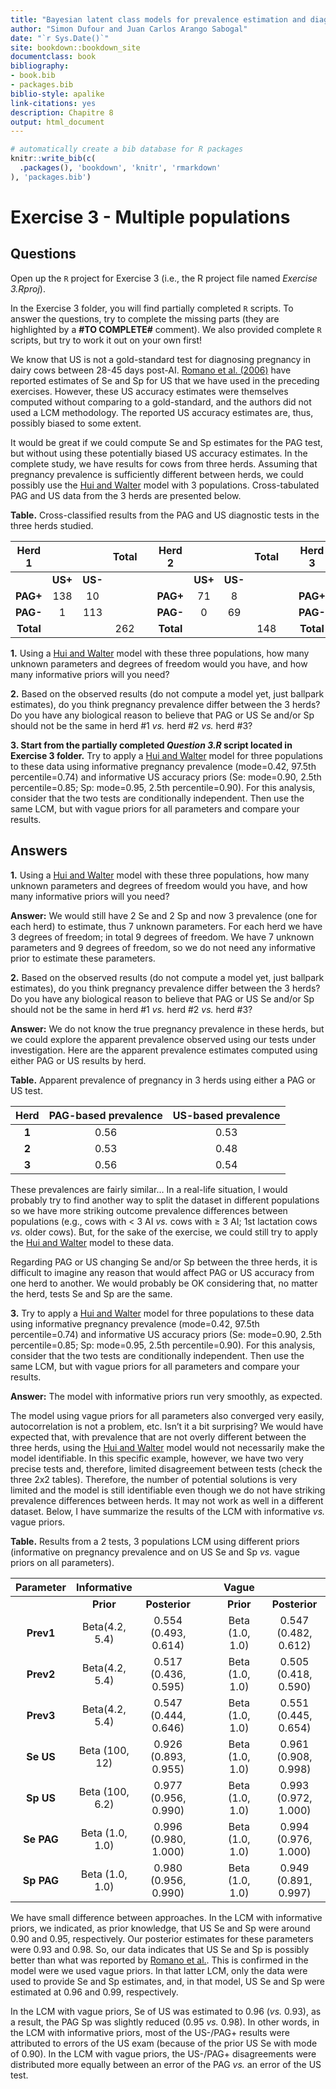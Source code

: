 ```yaml
---
title: "Bayesian latent class models for prevalence estimation and diagnostic test evaluation"
author: "Simon Dufour and Juan Carlos Arango Sabogal"
date: "`r Sys.Date()`"
site: bookdown::bookdown_site
documentclass: book
bibliography:
- book.bib
- packages.bib
biblio-style: apalike
link-citations: yes
description: Chapitre 8
output: html_document
---
```



```r
# automatically create a bib database for R packages
knitr::write_bib(c(
  .packages(), 'bookdown', 'knitr', 'rmarkdown'
), 'packages.bib')
```


# Exercise 3 - Multiple populations
## Questions
  
Open up the `R` project for Exercise 3 (i.e., the R project file named *Exercise 3.Rproj*).   
  
In the Exercise 3 folder, you will find partially completed `R` scripts. To answer the questions, try to complete the missing parts (they are highlighted by a **#TO COMPLETE#** comment). We also provided complete `R` scripts, but try to work it out on your own first! 
  
We know that US is not a gold-standard test for diagnosing pregnancy in dairy cows between 28-45 days post-AI. [Romano et al. (2006)](https://www.sciencedirect.com/science/article/pii/S0093691X06001543?via%3Dihub) have reported estimates of Se and Sp for US that we have used in the preceding exercises. However, these US accuracy
estimates were themselves computed without comparing to a gold-standard, and the authors did not used a LCM methodology. The reported US accuracy estimates are, thus, possibly biased to some extent.  
  
It would be great if we could compute Se and Sp estimates for the PAG test, but without using these potentially biased US accuracy estimates. In the complete study, we have results for cows from three herds. Assuming that pregnancy prevalence is sufficiently different between herds, we could possibly use the [Hui and Walter](https://www.jstor.org/stable/2530508?seq=1) model with 3 populations. Cross-tabulated PAG and US data from the 3 herds are presented below.  
  
**Table.** Cross-classified results from the PAG and US diagnostic tests in the three herds studied.  
  
| **Herd 1** |         |         | **Total** |   | **Herd 2** |         |         | **Total** |   | **Herd 3** |         |         | **Total** |
|:----------:|:-------:|:-------:|:---------:|:-:|:----------:|:-------:|:-------:|:---------:|:-:|:----------:|:-------:|:-------:|:---------:|
|            | **US+** | **US-** |           |   |            | **US+** | **US-** |           |   |            | **US+** | **US-** |           |
|  **PAG+**  |   138   |    10   |           |   |  **PAG+**  |    71   |    8    |           |   |  **PAG+**  |    46   |    3    |           |
|  **PAG-**  |    1    |   113   |           |   |  **PAG-**  |    0    |    69   |           |   |  **PAG-**  |    1    |    37   |           |
|  **Total** |         |         |    262    |   |  **Total** |         |         |    148    |   |  **Total** |         |         |     87    |  
  

  
**1.** Using a [Hui and Walter](https://www.jstor.org/stable/2530508?seq=1) model with these three populations, how many unknown parameters and degrees of freedom would you have, and how many informative priors will you need?  
  
**2.** Based on the observed results (do not compute a model yet, just ballpark estimates), do you think pregnancy prevalence differ between the 3 herds? Do you have any biological reason to believe that PAG or US Se and/or Sp should not be the same in herd #1 *vs.* herd #2 *vs.* herd #3?  
  
**3. Start from the partially completed *Question 3.R* script located in Exercise 3 folder.** Try to apply a [Hui and Walter](https://www.jstor.org/stable/2530508?seq=1) model for three populations to these data using informative pregnancy prevalence (mode=0.42, 97.5th percentile=0.74) and informative US accuracy priors (Se: mode=0.90, 2.5th percentile=0.85; Sp: mode=0.95, 2.5th percentile=0.90). For this analysis, consider that the two tests are conditionally independent. Then use the same LCM, but with vague priors for all parameters and compare your results. 
  
       
## Answers
**1.** Using a [Hui and Walter](https://www.jstor.org/stable/2530508?seq=1) model with these three populations, how many unknown parameters and degrees of freedom would you have, and how many informative priors will you need?  
  
**Answer:** We would still have 2 Se and 2 Sp and now 3 prevalence (one for each herd) to estimate, thus 7 unknown parameters. For each herd we have 3 degrees of freedom; in total 9 degrees of freedom. We have 7 unknown parameters and 9 degrees of freedom, so we do not need any informative prior to estimate these parameters.  
  
**2.** Based on the observed results (do not compute a model yet, just ballpark estimates), do you think pregnancy prevalence differ between the 3 herds? Do you have any biological reason to believe that PAG or US Se and/or Sp should not be the same in herd #1 *vs.* herd #2 *vs.* herd #3? 
  
**Answer:** We do not know the true pregnancy prevalence in these herds, but we could explore the apparent prevalence observed using our tests under investigation. Here are the apparent prevalence estimates computed using either PAG or US results by herd.  
  
**Table.** Apparent prevalence of pregnancy in 3 herds using either a PAG or US test.  
  
| **Herd** | **PAG-based prevalence** | **US-based prevalence** |
|:--------:|:------------------------:|:-----------------------:|
|   **1**  |           0.56           |           0.53          |
|   **2**  |           0.53           |           0.48          |
|   **3**  |           0.56           |           0.54          |  
  
These prevalences are fairly similar... In a real-life situation, I would probably try to find another way to split the dataset in different populations so we have more striking outcome prevalence differences between populations (e.g., cows with < 3 AI *vs.* cows with ≥ 3 AI; 1st lactation cows *vs.* older cows). But, for the sake of the exercise, we could still try to apply the [Hui and Walter](https://www.jstor.org/stable/2530508?seq=1) model to these data.  
  
Regarding PAG or US changing Se and/or Sp between the three herds, it is difficult to imagine any reason that would affect PAG or US accuracy from one herd to another. We would probably be OK considering that, no matter the herd, tests Se and Sp are the same.  
  
**3.** Try to apply a [Hui and Walter](https://www.jstor.org/stable/2530508?seq=1) model for three populations to these data using informative pregnancy prevalence (mode=0.42, 97.5th percentile=0.74) and informative US accuracy priors (Se: mode=0.90, 2.5th percentile=0.85; Sp: mode=0.95, 2.5th percentile=0.90). For this analysis, consider that the two tests are conditionally independent. Then use the same LCM, but with vague priors for all parameters and compare your results.   

**Answer:** The model with informative priors run very smoothly, as expected.  
  
The model using vague priors for all parameters also converged very easily, autocorrelation is not a problem, etc. Isn’t it a bit surprising? We would have expected that, with prevalence that are not overly different between the three herds, using the [Hui and Walter](https://www.jstor.org/stable/2530508?seq=1) model would not necessarily make the model identifiable. In this specific example, however, we have two very precise tests and, therefore, limited disagreement between tests (check the three 2x2 tables). Therefore, the number of potential solutions is very limited and the model is still identifiable even though we do not have striking prevalence differences between herds. It may not work as well in a different dataset. Below, I have summarize the results of the LCM with informative *vs.* vague priors.  
  
**Table.** Results from a 2 tests, 3 populations LCM using different priors (informative on pregnancy prevalence and on US Se and Sp *vs.* vague priors on all parameters).  
  
| **Parameter** | **Informative** |                      |       |    **Vague**    |                      |
|:-------------:|:---------------:|:--------------------:|:-----:|:---------------:|:--------------------:|
|               |    **Prior**    |     **Posterior**    |       |    **Prior**    |     **Posterior**    |
|   **Prev1**   |  Beta(4.2, 5.4) | 0.554 (0.493, 0.614) |       | Beta (1.0, 1.0) | 0.547 (0.482, 0.612) |
|   **Prev2**   |  Beta(4.2, 5.4) | 0.517 (0.436, 0.595) |       | Beta (1.0, 1.0) | 0.505 (0.418, 0.590) |
|   **Prev3**   |  Beta(4.2, 5.4) | 0.547 (0.444, 0.646) |       | Beta (1.0, 1.0) | 0.551 (0.445, 0.654) |
|   **Se US**   |  Beta (100, 12) | 0.926 (0.893, 0.955) |       | Beta (1.0, 1.0) | 0.961 (0.908, 0.998) |
|   **Sp US**   | Beta (100, 6.2) | 0.977 (0.956, 0.990) |       | Beta (1.0, 1.0) | 0.993 (0.972, 1.000) |
|   **Se PAG**  | Beta (1.0, 1.0) | 0.996 (0.980, 1.000) |       | Beta (1.0, 1.0) | 0.994 (0.976, 1.000) |
|   **Sp PAG**  | Beta (1.0, 1.0) | 0.980 (0.956, 0.990) |       | Beta (1.0, 1.0) | 0.949 (0.891, 0.997) |  
  
We have small difference between approaches. In the LCM with informative priors, we indicated, as prior knowledge, that US Se and Sp were around 0.90 and 0.95, respectively. Our posterior estimates for these parameters were 0.93 and 0.98. So, our data indicates that US Se and Sp is possibly better than what was reported by [Romano et al.](https://www.sciencedirect.com/science/article/pii/S0093691X06001543?via%3Dihub). This is confirmed in the model were we used vague priors. In that latter LCM, only the data were used to provide Se and Sp estimates, and, in that model, US Se and Sp were estimated at 0.96 and 0.99, respectively.  
  
In the LCM with vague priors, Se of US was estimated to 0.96 (*vs.* 0.93), as a result, the PAG Sp was slightly reduced (0.95 *vs.* 0.98). In other words, in the LCM with informative priors, most of the US-/PAG+ results were attributed to errors of the US exam (because of the prior US Se with mode of 0.90). In the LCM with vague priors, the US-/PAG+ disagreements were distributed more equally between an error of the PAG *vs.* an error of the US test.  

